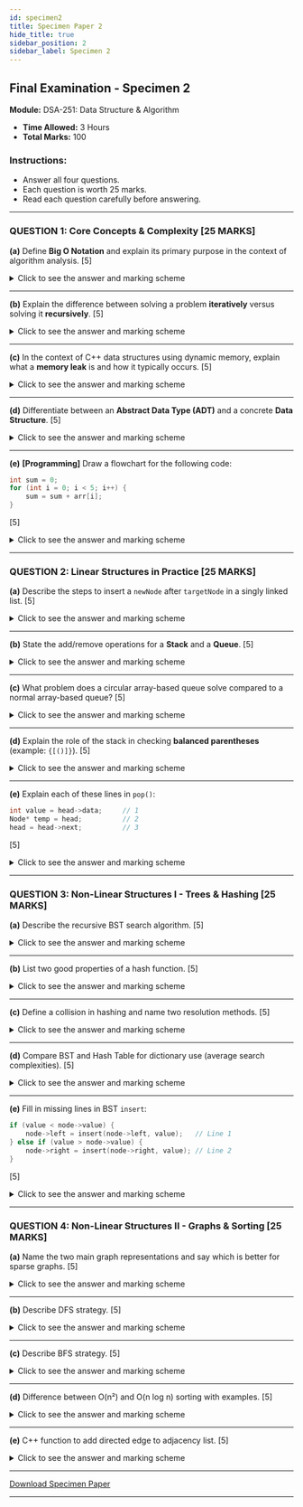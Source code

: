 ```yaml
---
id: specimen2
title: Specimen Paper 2
hide_title: true
sidebar_position: 2
sidebar_label: Specimen 2
---
```

## **Final Examination - Specimen 2**

**Module:** DSA-251: Data Structure & Algorithm
- **Time Allowed:** 3 Hours
- **Total Marks:** 100

### **Instructions:**
* Answer all four questions.
* Each question is worth 25 marks.
* Read each question carefully before answering.

---

### **QUESTION 1: Core Concepts & Complexity \[25 MARKS]**

**(a)** Define **Big O Notation** and explain its primary purpose in the context of algorithm analysis.
\[5]

<details>
    <summary>Click to see the answer and marking scheme</summary>

    **Answer:**
    Big O Notation is a mathematical notation used to describe the limiting behavior of a function when the argument tends towards a particular value or infinity.

    **Purpose:** In algorithm analysis, its purpose is to classify algorithms according to how their run time or space requirements grow as the input size `n` grows. It describes the worst-case performance, allowing us to compare the scalability of different algorithms and understand how their performance will degrade with larger datasets.

    **Marking Scheme:**

    * \[2 Marks] - Correct definition of Big O notation.
    * \[3 Marks] - Explaining its purpose (analyzing scalability, comparing algorithms, worst-case).

</details>

---

**(b)** Explain the difference between solving a problem **iteratively** versus solving it **recursively**.
\[5]

<details>
    <summary>Click to see the answer and marking scheme</summary>

    **Answer:**

    * **Iteration:** Uses loops (`for`, `while`) to repeat instructions. Manages state with loop variables updated each repetition.
    * **Recursion:** Function calls itself with a smaller version of the same problem. Uses the call stack to manage state. Must have a base case to stop.

    **Marking Scheme:**

    * \[2.5 Marks] - Correct description of iteration.
    * \[2.5 Marks] - Correct description of recursion.

</details>

---

**(c)** In the context of C++ data structures using dynamic memory, explain what a **memory leak** is and how it typically occurs.
\[5]

<details>
    <summary>Click to see the answer and marking scheme</summary>

    **Answer:**
    A memory leak occurs when memory is allocated on the heap but never deallocated.
    It usually happens when memory is allocated using `new` but the pointer is lost before calling `delete`.

    **Marking Scheme:**

    * \[3 Marks] - Clear definition of memory leak.
    * \[2 Marks] - Explanation of how it occurs.

</details>

---

**(d)** Differentiate between an **Abstract Data Type (ADT)** and a concrete **Data Structure**.
\[5]

<details>
    <summary>Click to see the answer and marking scheme</summary>

    **Answer:**

    * **ADT:** Theoretical model describing what operations are possible (e.g., stack supports push and pop).
    * **Data Structure:** Concrete implementation of an ADT (e.g., stack implemented with array or linked list).

    **Marking Scheme:**

    * \[2.5 Marks] - DefinitionBox of ADT.
    * \[2.5 Marks] - DefinitionBox of Data Structure.

</details>

---

**(e)** **\[Programming]** Draw a flowchart for the following code:

```cpp
int sum = 0;
for (int i = 0; i < 5; i++) {
    sum = sum + arr[i];
}
```

\[5]

<details>
    <summary>Click to see the answer and marking scheme</summary>

    **Answer:**
    Flowchart must include:

    1. Start
    2. Initialize `sum = 0`, `i = 0`
    3. Decision: `i < 5?`
    4. If yes: add `arr[i]` to `sum`, increment `i`, repeat
    5. If no: End

    **Marking Scheme:**

    * \[1 Mark] - Start/End symbols and initialization.
    * \[2 Marks] - Loop decision.
    * \[2 Marks] - Inside loop processes.

</details>

---

### **QUESTION 2: Linear Structures in Practice \[25 MARKS]**

**(a)** Describe the steps to insert a `newNode` after `targetNode` in a singly linked list.
\[5]

<details>
    <summary>Click to see the answer and marking scheme</summary>

    **Answer:**

    1. `newNode->next = targetNode->next;`
    2. `targetNode->next = newNode;`
    Order is important to prevent losing the rest of the list.

    **Marking Scheme:**

    * \[2.5 Marks] - Step 1.
    * \[2.5 Marks] - Step 2.

</details>

---

**(b)** State the add/remove operations for a **Stack** and a **Queue**.
\[5]

<details>
    <summary>Click to see the answer and marking scheme</summary>

    **Answer:**

    * **Stack:** Add → `push()`, Remove → `pop()`
    * **Queue:** Add → `enqueue()`, Remove → `dequeue()`

    **Marking Scheme:**

    * \[2.5 Marks] - Stack.
    * \[2.5 Marks] - Queue.

</details>

---

**(c)** What problem does a circular array-based queue solve compared to a normal array-based queue?
\[5]

<details>
    <summary>Click to see the answer and marking scheme</summary>

    **Answer:**
    It solves wasted space. A circular queue wraps around and reuses empty slots after `front` moves forward.

    **Marking Scheme:**

    * \[2 Marks] - Identifying wasted space problem.
    * \[3 Marks] - Explaining wrap-around reuse.

</details>

---

**(d)** Explain the role of the stack in checking **balanced parentheses** (example: `{[()]}`).
\[5]

<details>
    <summary>Click to see the answer and marking scheme</summary>

    **Answer:**

    * Push opening brackets onto the stack.
    * On closing bracket, pop from stack and check match.
    * LIFO ensures proper nesting.

    **Marking Scheme:**

    * \[2.5 Marks] - Opening bracket push.
    * \[2.5 Marks] - Closing bracket pop and match.

</details>

---

**(e)** Explain each of these lines in `pop()`:

```cpp
int value = head->data;     // 1
Node* temp = head;          // 2
head = head->next;          // 3
```

\[5]

<details>
    <summary>Click to see the answer and marking scheme</summary>

    **Answer:**

    1. Store top element’s value.
    2. Keep pointer to current head for deletion.
    3. Move head to next node.

    **Marking Scheme:**

    * \[1 Mark] - Line 1.
    * \[2 Marks] - Line 2.
    * \[2 Marks] - Line 3.

</details>

---

### **QUESTION 3: Non-Linear Structures I - Trees & Hashing \[25 MARKS]**

**(a)** Describe the recursive BST search algorithm.
\[5]

<details>
    <summary>Click to see the answer and marking scheme</summary>

    **Answer:**

    * If node is null → not found.
    * If value matches node → found.
    * If value < node → search left subtree.
    * If value > node → search right subtree.

    **Marking Scheme:**

    * \[2 Marks] - Base cases.
    * \[3 Marks] - Recursive steps.

</details>

---

**(b)** List two good properties of a hash function.
\[5]

<details>
    <summary>Click to see the answer and marking scheme</summary>

    **Answer:**

    1. Deterministic.
    2. Uniform distribution.

    **Marking Scheme:**

    * \[2.5 Marks] - First property.
    * \[2.5 Marks] - Second property.

</details>

---

**(c)** Define a collision in hashing and name two resolution methods.
\[5]

<details>
    <summary>Click to see the answer and marking scheme</summary>

    **Answer:**
    Collision → two keys get same index.
    Resolution: Separate Chaining, Open Addressing.

    **Marking Scheme:**

    * \[2 Marks] - DefinitionBox.
    * \[1.5 Marks] - Separate Chaining.
    * \[1.5 Marks] - Open Addressing.

</details>

---

**(d)** Compare BST and Hash Table for dictionary use (average search complexities).
\[5]

<details>
    <summary>Click to see the answer and marking scheme</summary>

    **Answer:**

    * Hash Table: O(1) avg, direct index access.
    * BST: O(log n) avg, keeps data sorted.

    **Marking Scheme:**

    * \[2 Marks] - Hash Table.
    * \[2 Marks] - BST.
    * \[1 Mark] - Comparative note.

</details>

---

**(e)** Fill in missing lines in BST `insert`:

```cpp
if (value < node->value) {
    node->left = insert(node->left, value);   // Line 1
} else if (value > node->value) {
    node->right = insert(node->right, value); // Line 2
}
```

\[5]

<details>
    <summary>Click to see the answer and marking scheme</summary>

    **Answer:**

    * Line 1: Recursive insert in left.
    * Line 2: Recursive insert in right.

    **Marking Scheme:**

    * \[2.5 Marks] - Left insert.
    * \[2.5 Marks] - Right insert.

</details>

---

### **QUESTION 4: Non-Linear Structures II - Graphs & Sorting \[25 MARKS]**

**(a)** Name the two main graph representations and say which is better for sparse graphs.
\[5]

<details>
    <summary>Click to see the answer and marking scheme</summary>

    **Answer:**
    Adjacency Matrix, Adjacency List.
    Adjacency List better for sparse graphs.

    **Marking Scheme:**

    * \[2 Marks] - Both methods.
    * \[3 Marks] - Correct choice for sparse graphs.

</details>

---

**(b)** Describe DFS strategy.
\[5]

<details>
    <summary>Click to see the answer and marking scheme</summary>

    **Answer:**
    Goes deep along one branch, backtracks when no unvisited neighbor, uses stack/recursion.

    **Marking Scheme:**

    * \[5 Marks] - Full description.

</details>

---

**(c)** Describe BFS strategy.
\[5]

<details>
    <summary>Click to see the answer and marking scheme</summary>

    **Answer:**
    Explores level by level, uses a queue.

    **Marking Scheme:**

    * \[5 Marks] - Full description.

</details>

---

**(d)** Difference between O(n²) and O(n log n) sorting with examples.
\[5]

<details>
    <summary>Click to see the answer and marking scheme</summary>

    **Answer:**

    * O(n²) → slower, example: Bubble Sort.
    * O(n log n) → faster, example: Merge Sort.

    **Marking Scheme:**

    * \[2 Marks] - Difference.
    * \[1.5 Marks] - O(n²) example.
    * \[1.5 Marks] - O(n log n) example.

</details>

---

**(e)** C++ function to add directed edge to adjacency list.
\[5]

<details>
    <summary>Click to see the answer and marking scheme</summary>

    **Answer:**

    ```cpp
    void Graph::addEdge(int u, int v) {
    adj[u].push_back(v);
}
    ```

    **Marking Scheme:**

    * \[5 Marks] - Correct one-direction insert.

</details>

---
<a class="download-link" href="/files/dsa/specimen-papers/dsa-specimen-paper2.pdf" download>Download Specimen Paper</a>

---